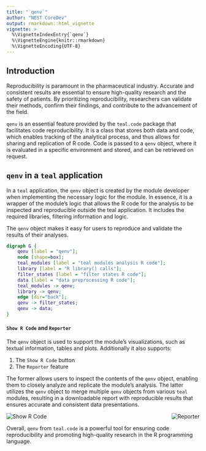 ```yaml
---
title: "`qenv`"
author: "NEST CoreDev"
output: rmarkdown::html_vignette
vignette: >
  %\VignetteIndexEntry{`qenv`}
  %\VignetteEngine{knitr::rmarkdown}
  %\VignetteEncoding{UTF-8}
---
```


## Introduction

Reproducibility is paramount in the pharmaceutical industry. 
Accurate and consistent results are essential to ensure high-quality research and the safety of patients.
By prioritizing reproducibility, researchers can validate their methods, confirm their findings, and contribute to the advancement of the field.

`qenv` is an essential feature provided by the `teal.code` package that facilitates code reproducibility.
It is a class that stores both data and code, which enables tracking of the analytical process, and thus allows for sharing and replication of R code.
Code is passed to a `qenv` object, where it is evaluated in a specific environment and stored, and can be retrieved on request.

## `qenv` in a `teal` application

In a `teal` application, the `qenv` object is created by the module developer when implementing the necessary logic for the module. In essence, it is a wrapper of the module's logic that allows the R code for the analysis to be inspected and reproducible outside the teal application. It includes the required libraries, filtering information and logic.

The `qenv` object makes it easy for users to reproduce and validate the results of their analyses.

```dot
digraph G {
    qenv [label = "qenv"];
    node [shape=box];
    teal_modules [label = "teal modules analysis R code"];
    library [label = "R library() calls"];
    filter_states [label = "filter states R code"];
    data [label = "data preprocessing R code"];
    teal_modules -> qenv;
    library -> qenv;
    edge [dir="back"];
    qenv -> filter_states;
    qenv -> data;
}
```

#### `Show R Code` and `Reporter`

The `qenv` object is used to support the module's visualizations, such as textual information, tables and plots. Additionally it also supports:

1. The `Show R Code` button
1. The `Reporter` feature

The former allows users to inspect the contents of the `qenv` object, enabling them to closely analyze and replicate the module's analysis.
The latter utilizes the `qenv` object to merge multiple `qenv` objects from various `teal` modules, resulting in a downloadable report with reproducible results that ensures accurate and consistent data presentations.

<a href="../../reference/figures/showrcode.jpg" target="_blank">
  <img title="Show R Code" src="../../man/figures/showrcode.jpg" align="left" style="max-width: 48%;"/>
</a>

<a href="./reporter.jpg" target="_blank">
  <img title="Reporter" src="./reporter.jpg" align="right" style="max-width: 48%;"/>
</a>

<div style="clear: both;"></div>

Overall, `qenv` from `teal.code` is a powerful tool for ensuring code reproducibility and promoting high-quality research in the R programming language.
